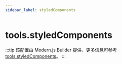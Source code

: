 ```yaml
---
sidebar_label: styledComponents
---
```


# tools.styledComponents

:::tip
该配置由 Modern.js Builder 提供，更多信息可参考 [tools.styledComponents](https://modernjs.dev/builder/api/config-tools.html#toolsstyledcomponents)。
:::


<Main />
